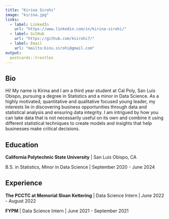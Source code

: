 ```yaml
---
title: "Kirina Sirohi"
image: "kirina.jpg"
links:
  - label: LinkedIn
    url: "https://www.linkedin.com/in/kirina-sirohi/"
  - label: GitHub
    url: "https://github.com/ksirohi7/"
  - label: Email
    url: "mailto:kinu.sirohi@gmail.com"
output:
  postcards::trestles
---
```

 
## Bio

Hi! My name is Kirina and I am a third year student at Cal Poly, San Luis Obispo, pursuing a degree in Statistics and a minor in Data Science. As a highly motivated, quantitative and qualitative focused young leader, my interests lie in discovering business opportunities through data and statistical analysis and ensuring data integrity. I am intrigued by how you can take data that is not necessarily useful on its own and combine it using different statistical techniques to create models and insights that help businesses make critical decisions. 

## Education

**California Polytechnic State University** | San Luis Obispo, CA

B.S. in Statistics, Minor in Data Science | September 2020 - June 2024


## Experience

**The PCCTC at Memorial Sloan Kettering** | Data Science Intern | June 2022 - August 2022

**FYPM** | Data Science Intern | June 2021 - September 2021
